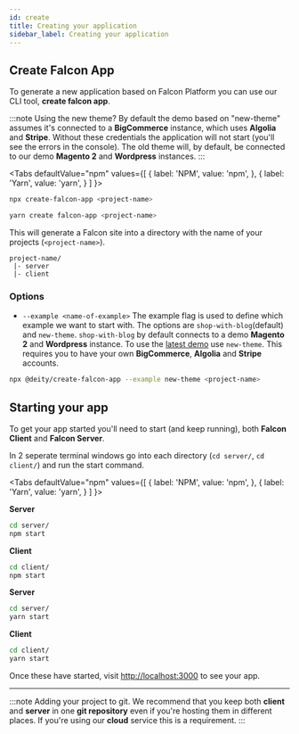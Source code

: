 ```yaml
---
id: create
title: Creating your application
sidebar_label: Creating your application
---
```


## Create Falcon App

To generate a new application based on Falcon Platform you can use our CLI tool, **create falcon app**.

:::note Using the new theme?
By default the demo based on "new-theme" assumes it's connected to a **BigCommerce** instance, which uses **Algolia** and **Stripe**. Without these credentials the application will not start (you'll see the errors in the console). The old theme will, by default, be connected to our demo **Magento 2** and **Wordpress** instances.
:::


<Tabs
  defaultValue="npm"
  values={[
    { label: 'NPM', value: 'npm', },
    { label: 'Yarn', value: 'yarn', }
  ]
}>
<TabItem value="npm">

```bash
npx create-falcon-app <project-name>
```

</TabItem>
<TabItem value="yarn">

```bash
yarn create falcon-app <project-name>
```

</TabItem>
</Tabs>

This will generate a Falcon site into a directory with the name of your projects (`<project-name>`).

```
project-name/
 |- server
 |- client
```

### Options

- `--example <name-of-example>` The example flag is used to define which example we want to start with. The options are `shop-with-blog`(default) and `new-theme`.
  `shop-with-blog` by default connects to a demo **Magento 2** and **Wordpress** instance. To use the <a href="https://demo.deity.io" target="_blank" rel="noreferrer noopener">latest demo</a> use `new-theme`. This requires you to have your own **BigCommerce**, **Algolia** and **Stripe** accounts.

```bash
npx @deity/create-falcon-app --example new-theme <project-name>

```

## Starting your app

To get your app started you'll need to start (and keep running), both **Falcon Client** and **Falcon Server**.

In 2 seperate terminal windows go into each directory (`cd server/`, `cd client/`) and run the start command.

<Tabs
  defaultValue="npm"
  values={[
    { label: 'NPM', value: 'npm', },
    { label: 'Yarn', value: 'yarn', }
  ]
}>
<TabItem value="npm">

**Server**
```bash
cd server/
npm start
```

**Client**
```bash
cd client/
npm start
```

</TabItem>
<TabItem value="yarn">

**Server**
```bash
cd server/
yarn start
```

**Client**
```bash
cd client/
yarn start
```

</TabItem>
</Tabs>

Once these have started, visit <a href="http://localhost:3000" target="_blank" rel="noreferrer noopener">http://localhost:3000</a> to see your app.

---

:::note Adding your project to git.
We recommend that you keep both **client** and **server** in one **git repository** even if you're hosting them in different places. If you're using our **cloud** service this is a requirement. 
:::
